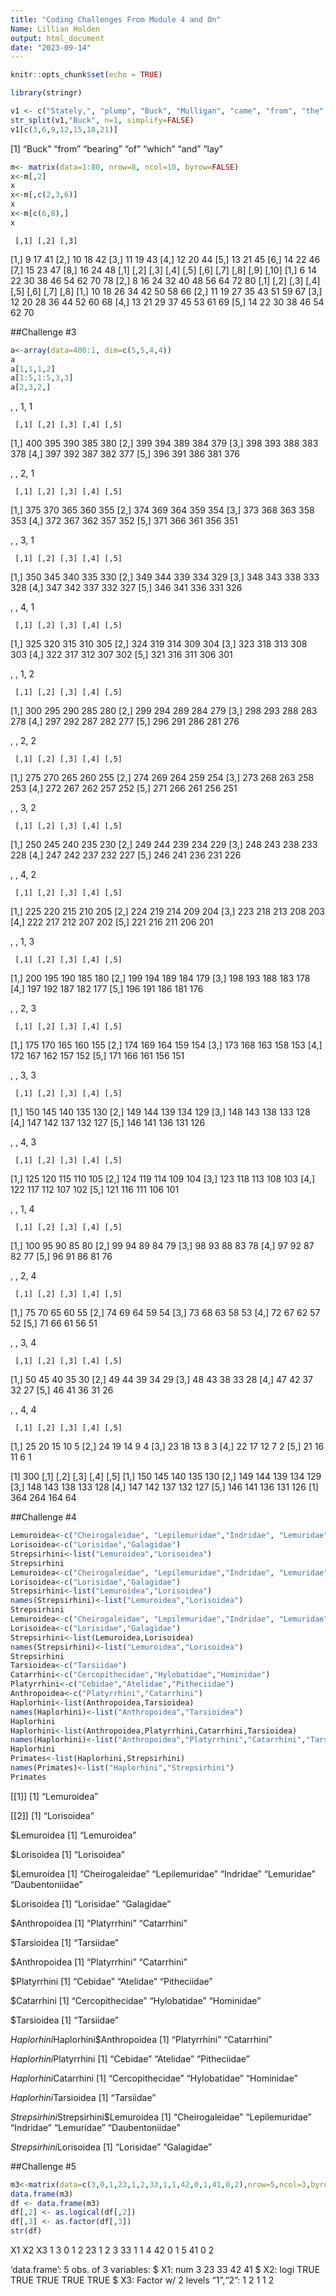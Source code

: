 ```yaml
---
title: "Coding Challenges From Module 4 and On"
Name: Lillian Holden
output: html_document
date: "2023-09-14"
---
```


```r
knitr::opts_chunk$set(echo = TRUE)
```

```r
library(stringr)
```


```r
v1 <- c("Stately,", "plump", "Buck", "Mulligan", "came", "from", "the", "stairhead,", "bearing", "a", "bowl", "of", "lather", "on", "which", "a", "mirror", "and", "a", "razor", "lay", "crossed.") 
str_split(v1,"Buck", n=1, simplify=FALSE)
v1[c(3,6,9,12,15,18,21)]
```
[1] "Buck"    "from"    "bearing" "of"      "which"   "and"     "lay"    
```r
m<- matrix(data=1:80, nrow=8, ncol=10, byrow=FALSE)
x<-m[,2]
x
x<-m[,c(2,3,6)]
x
x<-m[c(6,8),]
x
```

     [,1] [,2] [,3]
[1,]    9   17   41
[2,]   10   18   42
[3,]   11   19   43
[4,]   12   20   44
[5,]   13   21   45
[6,]   14   22   46
[7,]   15   23   47
[8,]   16   24   48
     [,1] [,2] [,3] [,4] [,5] [,6] [,7] [,8] [,9] [,10]
[1,]    6   14   22   30   38   46   54   62   70    78
[2,]    8   16   24   32   40   48   56   64   72    80
     [,1] [,2] [,3] [,4] [,5] [,6] [,7] [,8]
[1,]   10   18   26   34   42   50   58   66
[2,]   11   19   27   35   43   51   59   67
[3,]   12   20   28   36   44   52   60   68
[4,]   13   21   29   37   45   53   61   69
[5,]   14   22   30   38   46   54   62   70

##Challenge #3
```r

a<-array(data=400:1, dim=c(5,5,4,4))
a
a[1,1,1,2]
a[1:5,1:5,3,3]
a[2,3,2,]
```

, , 1, 1

     [,1] [,2] [,3] [,4] [,5]
[1,]  400  395  390  385  380
[2,]  399  394  389  384  379
[3,]  398  393  388  383  378
[4,]  397  392  387  382  377
[5,]  396  391  386  381  376

, , 2, 1

     [,1] [,2] [,3] [,4] [,5]
[1,]  375  370  365  360  355
[2,]  374  369  364  359  354
[3,]  373  368  363  358  353
[4,]  372  367  362  357  352
[5,]  371  366  361  356  351

, , 3, 1

     [,1] [,2] [,3] [,4] [,5]
[1,]  350  345  340  335  330
[2,]  349  344  339  334  329
[3,]  348  343  338  333  328
[4,]  347  342  337  332  327
[5,]  346  341  336  331  326

, , 4, 1

     [,1] [,2] [,3] [,4] [,5]
[1,]  325  320  315  310  305
[2,]  324  319  314  309  304
[3,]  323  318  313  308  303
[4,]  322  317  312  307  302
[5,]  321  316  311  306  301

, , 1, 2

     [,1] [,2] [,3] [,4] [,5]
[1,]  300  295  290  285  280
[2,]  299  294  289  284  279
[3,]  298  293  288  283  278
[4,]  297  292  287  282  277
[5,]  296  291  286  281  276

, , 2, 2

     [,1] [,2] [,3] [,4] [,5]
[1,]  275  270  265  260  255
[2,]  274  269  264  259  254
[3,]  273  268  263  258  253
[4,]  272  267  262  257  252
[5,]  271  266  261  256  251

, , 3, 2

     [,1] [,2] [,3] [,4] [,5]
[1,]  250  245  240  235  230
[2,]  249  244  239  234  229
[3,]  248  243  238  233  228
[4,]  247  242  237  232  227
[5,]  246  241  236  231  226

, , 4, 2

     [,1] [,2] [,3] [,4] [,5]
[1,]  225  220  215  210  205
[2,]  224  219  214  209  204
[3,]  223  218  213  208  203
[4,]  222  217  212  207  202
[5,]  221  216  211  206  201

, , 1, 3

     [,1] [,2] [,3] [,4] [,5]
[1,]  200  195  190  185  180
[2,]  199  194  189  184  179
[3,]  198  193  188  183  178
[4,]  197  192  187  182  177
[5,]  196  191  186  181  176

, , 2, 3

     [,1] [,2] [,3] [,4] [,5]
[1,]  175  170  165  160  155
[2,]  174  169  164  159  154
[3,]  173  168  163  158  153
[4,]  172  167  162  157  152
[5,]  171  166  161  156  151

, , 3, 3

     [,1] [,2] [,3] [,4] [,5]
[1,]  150  145  140  135  130
[2,]  149  144  139  134  129
[3,]  148  143  138  133  128
[4,]  147  142  137  132  127
[5,]  146  141  136  131  126

, , 4, 3

     [,1] [,2] [,3] [,4] [,5]
[1,]  125  120  115  110  105
[2,]  124  119  114  109  104
[3,]  123  118  113  108  103
[4,]  122  117  112  107  102
[5,]  121  116  111  106  101

, , 1, 4

     [,1] [,2] [,3] [,4] [,5]
[1,]  100   95   90   85   80
[2,]   99   94   89   84   79
[3,]   98   93   88   83   78
[4,]   97   92   87   82   77
[5,]   96   91   86   81   76

, , 2, 4

     [,1] [,2] [,3] [,4] [,5]
[1,]   75   70   65   60   55
[2,]   74   69   64   59   54
[3,]   73   68   63   58   53
[4,]   72   67   62   57   52
[5,]   71   66   61   56   51

, , 3, 4

     [,1] [,2] [,3] [,4] [,5]
[1,]   50   45   40   35   30
[2,]   49   44   39   34   29
[3,]   48   43   38   33   28
[4,]   47   42   37   32   27
[5,]   46   41   36   31   26

, , 4, 4

     [,1] [,2] [,3] [,4] [,5]
[1,]   25   20   15   10    5
[2,]   24   19   14    9    4
[3,]   23   18   13    8    3
[4,]   22   17   12    7    2
[5,]   21   16   11    6    1

[1] 300
[,1] [,2] [,3] [,4] [,5]
[1,]  150  145  140  135  130
[2,]  149  144  139  134  129
[3,]  148  143  138  133  128
[4,]  147  142  137  132  127
[5,]  146  141  136  131  126
[1] 364 264 164  64

##Challenge #4
```r
Lemuroidea<-c("Cheirogaleidae", "Lepilemuridae","Indridae", "Lemuridae", "Daubentoniidae")
Lorisoidea<-c("Lorisidae","Galagidae")
Strepsirhini<-list("Lemuroidea","Lorisoidea")
Strepsirhini
Lemuroidea<-c("Cheirogaleidae", "Lepilemuridae","Indridae", "Lemuridae", "Daubentoniidae")
Lorisoidea<-c("Lorisidae","Galagidae")
Strepsirhini<-list("Lemuroidea","Lorisoidea")
names(Strepsirhini)<-list("Lemuroidea","Lorisoidea")
Strepsirhini
Lemuroidea<-c("Cheirogaleidae", "Lepilemuridae","Indridae", "Lemuridae", "Daubentoniidae")
Lorisoidea<-c("Lorisidae","Galagidae")
Strepsirhini<-list(Lemuroidea,Lorisoidea)
names(Strepsirhini)<-list("Lemuroidea","Lorisoidea")
Strepsirhini
Tarsioidea<-c("Tarsiidae")
Catarrhini<-c("Cercopithecidae","Hylobatidae","Hominidae")
Platyrrhini<-c("Cebidae","Atelidae","Pitheciidae")
Anthropoidea<-c("Platyrrhini","Catarrhini")
Haplorhini<-list(Anthropoidea,Tarsioidea)
names(Haplorhini)<-list("Anthropoidea","Tarsioidea")
Haplorhini
Haplorhini<-list(Anthropoidea,Platyrrhini,Catarrhini,Tarsioidea)
names(Haplorhini)<-list("Anthropoidea","Platyrrhini","Catarrhini","Tarsioidea")
Haplorhini
Primates<-list(Haplorhini,Strepsirhini)
names(Primates)<-list("Haplorhini","Strepsirhini")
Primates
```

[[1]] 
[1] "Lemuroidea"

[[2]]
[1] "Lorisoidea"

$Lemuroidea
[1] "Lemuroidea"

$Lorisoidea
[1] "Lorisoidea"

$Lemuroidea
[1] "Cheirogaleidae" "Lepilemuridae"  "Indridae"       "Lemuridae"      "Daubentoniidae"

$Lorisoidea
[1] "Lorisidae" "Galagidae"

$Anthropoidea
[1] "Platyrrhini" "Catarrhini" 

$Tarsioidea
[1] "Tarsiidae"

$Anthropoidea
[1] "Platyrrhini" "Catarrhini" 

$Platyrrhini
[1] "Cebidae"     "Atelidae"    "Pitheciidae"

$Catarrhini
[1] "Cercopithecidae" "Hylobatidae"     "Hominidae"      

$Tarsioidea
[1] "Tarsiidae"

$Haplorhini
$Haplorhini$Anthropoidea
[1] "Platyrrhini" "Catarrhini" 

$Haplorhini$Platyrrhini
[1] "Cebidae"     "Atelidae"    "Pitheciidae"

$Haplorhini$Catarrhini
[1] "Cercopithecidae" "Hylobatidae"     "Hominidae"      

$Haplorhini$Tarsioidea
[1] "Tarsiidae"


$Strepsirhini
$Strepsirhini$Lemuroidea
[1] "Cheirogaleidae" "Lepilemuridae"  "Indridae"       "Lemuridae"      "Daubentoniidae"

$Strepsirhini$Lorisoidea
[1] "Lorisidae" "Galagidae"

##Challenge #5 
```r
m3<-matrix(data=c(3,0,1,23,1,2,33,1,1,42,0,1,41,0,2),nrow=5,ncol=3,byrow=TRUE)
data.frame(m3)
df <- data.frame(m3)
df[,2] <- as.logical(df[,2])
df[,3] <- as.factor(df[,3])
str(df)
```

 X1 X2 X3
1  3  0  1
2 23  1  2
3 33  1  1
4 42  0  1
5 41  0  2

'data.frame':	5 obs. of  3 variables:
 $ X1: num  3 23 33 42 41
 $ X2: logi  TRUE TRUE TRUE TRUE TRUE
 $ X3: Factor w/ 2 levels "1","2": 1 2 1 1 2
